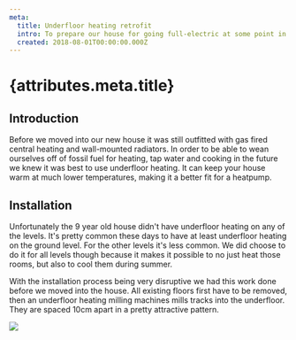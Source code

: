 ```yaml
---
meta:
  title: Underfloor heating retrofit
  intro: To prepare our house for going full-electric at some point in the future we installed underfloor heating on all levels.
  created: 2018-08-01T00:00:00.000Z
---
```


# {attributes.meta.title}

## Introduction

Before we moved into our new house it was still outfitted with gas fired central heating and wall-mounted radiators. In order to be able to wean ourselves off of fossil fuel for heating, tap water and cooking in the future we knew it was best to use underfloor heating. It can keep your house warm at much lower temperatures, making it a better fit for a heatpump.

## Installation

Unfortunately the 9 year old house didn't have underfloor heating on any of the levels. It's pretty common these days to have at least underfloor heating on the ground level. For the other levels it's less common. We did choose to do it for all levels though because it makes it possible to no just heat those rooms, but also to cool them during summer.

With the installation process being very disruptive we had this work done before we moved into the house. All existing floors first have to be removed, then an underfloor heating milling machines mills tracks into the underfloor. They are spaced 10cm apart in a pretty attractive pattern.

![](/media/retrofitting-underfloor-heating/JSF20180628-D800E-7786.jpg)


